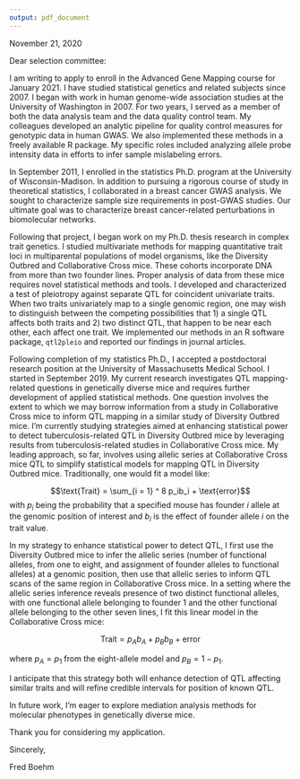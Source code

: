```yaml
---
output: pdf_document
---
```


November 21, 2020

Dear selection committee:

I am writing to apply to enroll in the Advanced Gene Mapping course for January 2021. 
I have studied statistical genetics and related subjects since 2007. 
I began with work in human genome-wide association studies at the University of Washington in 2007. 
For two years, I served as a member of both the data analysis team and the data quality control team. My colleagues developed an analytic pipeline for quality control measures for genotypic data in human GWAS. We also implemented these methods in a freely available R package. My specific roles included analyzing allele probe intensity data in efforts to infer sample mislabeling errors.

In September 2011, I enrolled in the statistics Ph.D. program at the University of Wisconsin-Madison. 
In addition to pursuing a rigorous course of study in theoretical statistics, I collaborated in a breast cancer GWAS analysis. We sought to characterize sample size requirements in post-GWAS studies. Our ultimate goal was to characterize breast cancer-related perturbations in biomolecular networks. 

Following that project, I began work on my Ph.D. thesis research in complex trait genetics. 
I studied multivariate methods for mapping quantitative trait loci in multiparental populations of model organisms, like the Diversity Outbred and Collaborative Cross mice. These cohorts incorporate DNA from more than two founder lines. 
Proper analysis of data from these mice requires novel statistical methods and tools. I developed and characterized a test of pleiotropy against separate QTL for coincident univariate traits. When two traits univariately map to a single genomic region, one may wish to distinguish between the competing possibilities that 1) a single QTL affects both traits and 2) two distinct QTL, that happen to be near each other, each affect one trait. We implemented our methods in an R software package, `qtl2pleio` and reported our findings in journal articles.

Following completion of my statistics Ph.D., I accepted a postdoctoral research position at the University of Massachusetts Medical School. I started in September 2019. My current research investigates QTL mapping-related questions in genetically diverse mice and requires further development of applied statistical methods. 
One question involves the extent to which we may borrow information from a study in Collaborative Cross mice to inform QTL mapping in a similar study of Diversity Outbred mice. 
I'm currently studying strategies aimed at enhancing statistical power to detect tuberculosis-related QTL in Diversity Outbred mice by leveraging results from tuberculosis-related studies in Collaborative Cross mice. My leading approach, so far, involves using allelic series at Collaborative Cross mice QTL to simplify statistical models for mapping QTL in Diversity Outbred mice. Traditionally, one would fit a model like:

$$\text{Trait} = \sum_{i = 1} ^ 8 p_ib_i + \text{error}$$
with $p_i$ being the probability that a specified mouse has founder $i$ allele at the genomic position of interest and $b_i$ is the effect of founder allele $i$ on the trait value.

In my strategy to enhance statistical power to detect QTL, I first use the Diversity Outbred mice to infer the allelic series (number of functional alleles, from one to eight, and assignment of founder alleles to functional alleles) at a genomic position, then use that allelic series to inform QTL scans of the same region in Collaborative Cross mice. In a setting where the allelic series inference reveals presence of two distinct functional alleles, with one functional allele belonging to founder 1 and the other functional allele belonging to the other seven lines, I fit this linear model in the Collaborative Cross mice:

$$
\text{Trait} = p_Ab_A + p_B b_B + \text{error}
$$

where $p_A = p_1$ from the eight-allele model and $p_B = 1- p_1$. 

I anticipate that this strategy both will enhance detection of QTL affecting similar traits and will refine credible intervals for position of known QTL. 

In future work, I'm eager to explore mediation analysis methods for molecular phenotypes in genetically diverse mice. 

Thank you for considering my application.

Sincerely,

Fred Boehm



